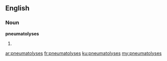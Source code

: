 ==English==
===Noun===
'''pneumatolyses'''
# {{plural of|pneumatolysis}}

[[ar:pneumatolyses]]
[[fr:pneumatolyses]]
[[ku:pneumatolyses]]
[[my:pneumatolyses]]